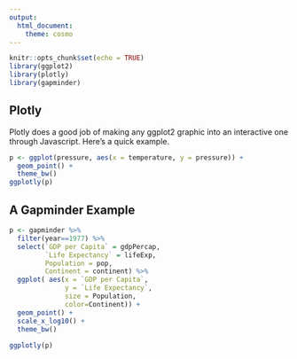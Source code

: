 ```yaml
---
output: 
  html_document:
    theme: cosmo
---
```


```r
knitr::opts_chunk$set(echo = TRUE)
library(ggplot2)
library(plotly)
library(gapminder)
```

## Plotly

Plotly does a good job of making any ggplot2 graphic into an interactive one through Javascript. Here's a quick example.

```r
p <- ggplot(pressure, aes(x = temperature, y = pressure)) +
  geom_point() +
  theme_bw()
ggplotly(p)
```

## A Gapminder Example

```r
p <- gapminder %>%
  filter(year==1977) %>%
  select(`GDP per Capita` = gdpPercap,
         `Life Expectancy` = lifeExp,
         Population = pop,
         Continent = continent) %>% 
  ggplot( aes(x = `GDP per Capita`, 
              y = `Life Expectancy`, 
              size = Population, 
              color=Continent)) +
  geom_point() +
  scale_x_log10() +
  theme_bw()
 
ggplotly(p)
```
